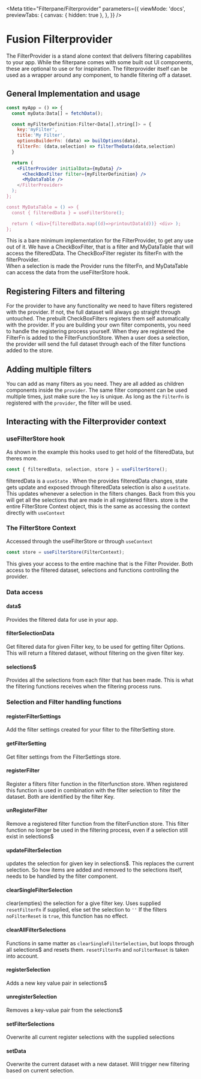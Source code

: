 
<Meta
  title="Filterpane/Filterprovider"
  parameters={{
    viewMode: 'docs',
    previewTabs: {
      canvas: { hidden: true },
    },
  }}
/>

# Fusion Filterprovider

The FilterProvider is a stand alone context that delivers filtering capabilites to your app.
While the filterpane comes with some built out UI components, these are optional to use or for inspiration.
The filterprovider itself can be used as a wrapper around any component, to handle filtering off a dataset.

## General Implementation and usage

```jsx
const myApp = () => {
  const myData:Data[] = fetchData();

  const myFilterDefinition:Filter<Data[],string[]> = {
    key:'myFilter',
    title:'My Filter',
    optionsBuilderFn: (data) => builOptions(data),
    filterFn: (data,selection) => filterTheData(data,selection)
  }

  return (
    <FilterProvider initialData={myData} />
      <CheckBoxFilter filter={myFilterDefinition} />
      <MyDataTable />
    </FilterProvider>
  );
};

const MyDataTable = () => {
  const { filteredData } = useFilterStore();

  return ( <div>{filteredData.map((d)=>printoutData(d))} <div> );
};
```

This is a bare minimum implementation for the FilterProvider, to get any use out of it.
We have a CheckBoxFilter, that is a filter and MyDataTable that will access the filteredData.
The CheckBoxFilter register its filterFn with the filterProvider.  
When a selection is made the Provider runs the filterFn, and MyDataTable can access the data from the useFilterStore hook.

## Registering Filters and filtering

For the provider to have any functionality we need to have filters registered with the provider.
If not, the full dataset will always go straight through untouched.
The prebuilt CheckBoxFilters registers them self automatically with the provider.
If you are building your own filter components, you need to handle the registering process yourself.
When they are registered the FilterFn is added to the FilterFunctionStore.
When a user does a selection, the provider will send the full dataset through each of the filter functions added to the store.

## Adding multiple filters

You can add as many filters as you need. They are all added as children components inside the `provider`.
The same filter component can be used multiple times, just make sure the `key` is unique.
As long as the `FilterFn` is registered with the `provider`, the filter will be used.

## Interacting with the Filterprovider context

### useFilterStore hook

As shown in the example this hooks used to get hold of the filteredData, but theres more.

```jsx
const { filteredData, selection, store } = useFilterStore();
```

filteredData is a `useState` . When the provides filteredData changes, state gets update and exposed through filteredData
selection is also a `useState`. This updates whenever a selection in the filters changes. Back from this you will get all the selections that are made in all registered filters.
store is the entire FilterStore Context object, this is the same as accessing the context directly with `useContext`

### The FilterStore Context

Accessed through the useFilterStore or through `useContext`

```jsx
const store = useFilterStore(FilterContext);
```

This gives your access to the entire machine that is the Filter Provider.
Both access to the filtered dataset, selections and functions controlling the provider.

### Data access

#### data$

Provides the filtered data for use in your app.

#### filterSelectionData

Get filtered data for given Filter key, to be used for getting filter Options.
This will return a filtered dataset, without filtering on the given filter key.

#### selections$

Provides all the selections from each filter that has been made.
This is what the filtering functions receives when the filtering process runs.

### Selection and Filter handling functions

#### registerFilterSettings

Add the filter settings created for your filter to the filterSetting store.

#### getFilterSetting

Get filter settings from the FilterSettings store.

#### registerFilter

Register a filters filter function in the filterfunction store.
When registered this function is used in combination with the filter selection to filter the dataset.
Both are identified by the filter Key.

#### unRegisterFilter

Remove a registered filter function from the filterFunction store.
This filter function no longer be used in the filtering process, even if a selection still exist in selections$

#### updateFilterSelection

updates the selection for given key in selections$.
This replaces the current selection.
So how items are added and removed to the selections itself, needs to be handled by the filter component.

#### clearSingleFilterSelection

clear(empties) the selection for a give filter key.
Uses supplied `resetFilterFn` if supplied, else set the selection to `''`
If the filters `noFilterReset` is `true`, this function has no effect.

#### clearAllFilterSelections

Functions in same matter as `clearSingleFilterSelection`, but loops through all selections$ and resets them.
`resetFilterFn` and `noFilterReset` is taken into account.

#### registerSelection

Adds a new key value pair in selections$

#### unregisterSelection

Removes a key-value pair from the selections$

#### setFilterSelections

Overwrite all current register selections with the supplied selections

#### setData

Overwrite the current dataset with a new dataset.
Will trigger new filtering based on current selection.
